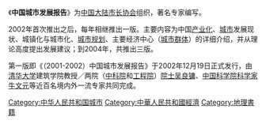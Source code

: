 《'''中国城市发展报告'''》为[[中国大陆|中国大陆]][[中国市长协会|市长协会]]组织，著名专家编写。

2002年首次推出之后，每年相继推出一版。主要内容为中国[[产业|产业化]]、[[城市|城市]]发展现状、城镇化与城市化、[[城市规划|城市规划]]、主要经济中心（[[城市群|城市群体]]）的详细介绍，并从理论高度提出发展建议；到2004年，共推出三版。

第一版即《（2001-2002）中国城市发展报告》于2002年12月19日正式发行，由[[清华大学|清华大学]]建筑学院教授／两院（[[中国科学院|中科院]]和[[中国工程院|工程院]]）[[院士|院士]][[吴良镛|吴良镛]]、[[中国科学院|中国科学院]][[科学家|科学家]][[牛文元|牛文元]]等近百名境内外一流专家共同完成。

[[Category:中华人民共和国城市|Category:中华人民共和国城市]]
[[Category:中華人民共和國經濟|Category:中華人民共和國經濟]]
[[Category:地理書籍|Category:地理書籍]]